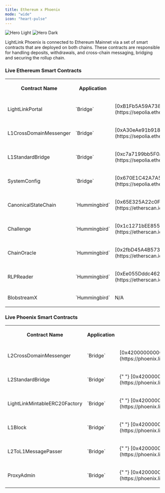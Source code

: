 ```yaml
---
title: Ethereum x Phoenix
mode: "wide"
icon: "heart-pulse"
---
```


<img
  className="block dark:hidden"
  src="/images/ethereum-x-phoenix-banner.svg"
  alt="Hero Light"
/>
<img
  className="hidden dark:block"
  src="/images/ethereum-x-phoenix-banner.svg"
  alt="Hero Dark"
/>

LightLink Phoenix is connected to Ethereum Mainnet via a set of smart contracts that are deployed on both chains. These contracts are responsible for handling deposits, withdrawals, and cross-chain messaging, bridging and securing the rollup chain.

### Live Ethereum Smart Contracts

<table
  style={{
    background: "#0d0d0d",
    color: "#ffffff",
    font: "15px",
    borderRadius: "8px",
  }}
>
  <tr
    style={{
      background: "#0d0d0d",
      color: "#0088cc",
      font: "11px;",
      width: "100%",
    }}
  >
    <th
      style={{
        width: "20%",
        padding: "0px 12px",
        borderTop: "1px solid #1c1c1c",
        borderRight: "1px solid #1c1c1c",
      }}
    >
      <p style={{ margin: "10px" }}>Contract Name</p>
    </th>
    <th
      style={{
        width: "20%",
        padding: "0px 12px",
        borderTop: "1px solid #1c1c1c",
        borderRight: "1px solid #1c1c1c",
      }}
    >
      <p style={{ margin: "10px" }}>Application</p>
    </th>
    <th
      style={{
        width: "20%",
        padding: "0px 12px",
        borderTop: "1px solid #1c1c1c",
      }}
    >
      <p style={{ margin: "10px" }}>Contract Address</p>
    </th>
  </tr>
  <tr style={{ background: "#141414", width: "100%" }}>
    <td
      style={{
        padding: "0px 12px",
        borderTop: "1px solid #1c1c1c",
        borderRight: "1px solid #1c1c1c",
        fontWeight: "bolder",
      }}
    >
      <p style={{ margin: "0px" }}>LightLinkPortal</p>
    </td>
    <td
      style={{
        padding: "0px 12px",
        borderRight: "1px solid #1c1c1c",
        borderTop: "1px solid #1c1c1c",
      }}
    >
      <p style={{ margin: "0px" }}>`Bridge`</p>
    </td>
    <td
      style={{
        padding: "0px 12px",
        borderTop: "1px solid #1c1c1c",
      }}
    >
      <p style={{ margin: "10px" }}>
        [0xB1Fb5A59A738c2df565d79572b0D6f348aE7cADE](https://sepolia.etherscan.io/address/0xB1Fb5A59A738c2df565d79572b0D6f348aE7cADE)
      </p>
    </td>
  </tr>
  <tr style={{ background: "#121212", width: "100%" }}>
    <td
      style={{
        padding: "0px 12px",
        borderTop: "1px solid #1c1c1c",
        borderRight: "1px solid #1c1c1c",
        fontWeight: "bolder",
      }}
    >
      <p style={{ margin: "0px" }}>L1CrossDomainMessenger</p>
    </td>
    <td
      style={{
        padding: "0px 12px",
        borderTop: "1px solid #1c1c1c",
        borderRight: "1px solid #1c1c1c",
        fontWeight: "bolder",
      }}
    >
      <p style={{ margin: "0px" }}>`Bridge`</p>
    </td>
    <td
      style={{
        padding: "0px 12px",
        borderTop: "1px solid #1c1c1c",
      }}
    >
      <p style={{ margin: "10px" }}>
        [0xA30eAe91b9184Bb5e14b86Dd10d463F67c699C38](https://sepolia.etherscan.io/address/0xA30eAe91b9184Bb5e14b86Dd10d463F67c699C38)
      </p>
    </td>
  </tr>
  <tr style={{ background: "#141414", width: "100%" }}>
    <td
      style={{
        padding: "0px 12px",
        borderTop: "1px solid #1c1c1c",
        borderRight: "1px solid #1c1c1c",
        fontWeight: "bolder",
      }}
    >
      <p style={{ margin: "0px" }}>L1StandardBridge</p>
    </td>
    <td
      style={{
        padding: "0px 12px",
        borderTop: "1px solid #1c1c1c",
        borderRight: "1px solid #1c1c1c",
      }}
    >
      <p style={{ margin: "0px" }}>`Bridge`</p>
    </td>
    <td
      style={{
        padding: "0px 12px",
        borderTop: "1px solid #1c1c1c",
      }}
    >
      <p style={{ margin: "10px" }}>
        [0xc7a7199bb5F0aA7B54eca90fC793Ec83E5683b0c](https://sepolia.etherscan.io/address/0xc7a7199bb5F0aA7B54eca90fC793Ec83E5683b0c)
      </p>
    </td>
  </tr>
  <tr style={{ background: "#121212", width: "100%" }}>
    <td
      style={{
        padding: "0px 12px",
        borderTop: "1px solid #1c1c1c",
        borderRight: "1px solid #1c1c1c",
        fontWeight: "bolder",
      }}
    >
      <p style={{ margin: "0px" }}>SystemConfig</p>
    </td>
    <td
      style={{
        padding: "0px 12px",
        borderTop: "1px solid #1c1c1c",
        borderRight: "1px solid #1c1c1c",
        fontWeight: "bolder",
      }}
    >
      <p style={{ margin: "0px" }}>`Bridge`</p>
    </td>
    <td
      style={{
        padding: "0px 12px",
        borderTop: "1px solid #1c1c1c",
      }}
    >
      <p style={{ margin: "10px" }}>
        [0x670E1C42A7A5962348138110E3ede3F422c10e2f](https://sepolia.etherscan.io/address/0x670E1C42A7A5962348138110E3ede3F422c10e2f)
      </p>
    </td>
  </tr>
  <tr style={{ background: "#121212", width: "100%" }}>
    <td
      style={{
        padding: "0px 12px",
        borderTop: "1px solid #1c1c1c",
        borderRight: "1px solid #1c1c1c",
        fontWeight: "bolder",
      }}
    >
      <p style={{ margin: "0px" }}>CanonicalStateChain</p>
    </td>
    <td
      style={{
        padding: "0px 12px",
        borderTop: "1px solid #1c1c1c",
        borderRight: "1px solid #1c1c1c",
      }}
    >
      <p style={{ margin: "0px" }}>`Hummingbird`</p>
    </td>
    <td
      style={{
        padding: "0px 12px",
        borderTop: "1px solid #1c1c1c",
      }}
    >
      <p style={{ margin: "10px" }}>
        [0x65E325A22c0F519041db69F5693EbAc3b4AE71bE](https://etherscan.io/address/0x65E325A22c0F519041db69F5693EbAc3b4AE71bE)
      </p>
    </td>
  </tr>
  <tr style={{ background: "#141414", width: "100%" }}>
    <td
      style={{
        padding: "0px 12px",
        borderTop: "1px solid #1c1c1c",
        borderRight: "1px solid #1c1c1c",
        fontWeight: "bolder",
      }}
    >
      <p style={{ margin: "0px" }}>Challenge</p>
    </td>
    <td
      style={{
        padding: "0px 12px",
        borderTop: "1px solid #1c1c1c",
        borderRight: "1px solid #1c1c1c",
      }}
    >
      <p style={{ margin: "0px" }}>`Hummingbird`</p>
    </td>
    <td
      style={{
        padding: "0px 12px",
        borderTop: "1px solid #1c1c1c",
      }}
    >
      <p style={{ margin: "10px" }}>
        [0x1c1271bEE8556918092dA9238FcC77ee8be4b5Cd](https://etherscan.io/address/0x1c1271bEE8556918092dA9238FcC77ee8be4b5Cd)
      </p>
    </td>
  </tr>
  <tr style={{ background: "#121212", width: "100%" }}>
    <td
      style={{
        padding: "0px 12px",
        borderTop: "1px solid #1c1c1c",
        borderRight: "1px solid #1c1c1c",
        fontWeight: "bolder",
      }}
    >
      <p style={{ margin: "0px" }}>ChainOracle</p>
    </td>
    <td
      style={{
        padding: "0px 12px",
        borderTop: "1px solid #1c1c1c",
        borderRight: "1px solid #1c1c1c",
      }}
    >
      <p style={{ margin: "0px" }}>`Hummingbird`</p>
    </td>
    <td
      style={{
        padding: "0px 12px",
        borderTop: "1px solid #1c1c1c",
      }}
    >
      <p style={{ margin: "10px" }}>
        [0x2fbD45A4B57379492450c3D5a8fdcaD68336DB04](https://etherscan.io/address/0x2fbD45A4B57379492450c3D5a8fdcaD68336DB04)
      </p>
    </td>
  </tr>
  <tr style={{ background: "#141414", width: "100%" }}>
    <td
      style={{
        padding: "0px 12px",
        borderTop: "1px solid #1c1c1c",
        borderRight: "1px solid #1c1c1c",
        fontWeight: "bolder",
      }}
    >
      <p style={{ margin: "0px" }}>RLPReader</p>
    </td>
    <td
      style={{
        padding: "0px 12px",
        borderTop: "1px solid #1c1c1c",
        borderRight: "1px solid #1c1c1c",
      }}
    >
      <p style={{ margin: "0px" }}>`Hummingbird`</p>
    </td>
    <td
      style={{
        padding: "0px 12px",
        borderTop: "1px solid #1c1c1c",
      }}
    >
      <p style={{ margin: "10px" }}>
        [0xEe055Dddc462e35521005e1b00FcEFd78E1fc9E2](https://etherscan.io/address/0xEe055Dddc462e35521005e1b00FcEFd78E1fc9E2)
      </p>
    </td>
  </tr>
  <tr style={{ background: "#121212", width: "100%" }}>
    <td
      style={{
        padding: "0px 12px",
        borderTop: "1px solid #1c1c1c",
        borderRight: "1px solid #1c1c1c",
        fontWeight: "bolder",
      }}
    >
      <p style={{ margin: "0px" }}>BlobstreamX</p>
    </td>
    <td
      style={{
        padding: "0px 12px",
        borderTop: "1px solid #1c1c1c",
        borderRight: "1px solid #1c1c1c",
      }}
    >
      <p style={{ margin: "0px" }}>`Hummingbird`</p>
    </td>
    <td
      style={{
        padding: "0px 12px",
        borderTop: "1px solid #1c1c1c",
      }}
    >
      <p style={{ margin: "10px" }}>N/A</p>
    </td>
  </tr>
</table>

### Live Phoenix Smart Contracts

<table
  style={{
    background: "#0d0d0d",
    color: "#ffffff",
    font: "15px",
    borderRadius: "8px",
  }}
>
  <tr
    style={{
      background: "#0d0d0d",
      color: "#0088cc",
      font: "11px;",
      width: "100%",
    }}
  >
    <th
      style={{
        width: "20%",
        padding: "0px 12px",
        borderTop: "1px solid #1c1c1c",
        borderRight: "1px solid #1c1c1c",
      }}
    >
      <p style={{ margin: "10px" }}>Contract Name</p>
    </th>
    <th
      style={{
        width: "20%",
        padding: "0px 12px",
        borderTop: "1px solid #1c1c1c",
        borderRight: "1px solid #1c1c1c",
      }}
    >
      <p style={{ margin: "10px" }}>Application</p>
    </th>
    <th
      style={{
        width: "20%",
        padding: "0px 12px",
        borderTop: "1px solid #1c1c1c",
      }}
    >
      <p style={{ margin: "10px" }}>Contract Address</p>
    </th>
  </tr>
  <tr style={{ background: "#141414", width: "100%" }}>
    <td
      style={{
        padding: "0px 12px",
        borderTop: "1px solid #1c1c1c",
        borderRight: "1px solid #1c1c1c",
        fontWeight: "bolder",
      }}
    >
      <p style={{ margin: "0px" }}>L2CrossDomainMessenger</p>
    </td>
    <td
      style={{
        padding: "0px 12px",
        borderRight: "1px solid #1c1c1c",
        borderTop: "1px solid #1c1c1c",
      }}
    >
      <p style={{ margin: "0px" }}>`Bridge`</p>
    </td>
    <td
      style={{
        padding: "0px 12px",
        borderTop: "1px solid #1c1c1c",
      }}
    >
      <p style={{ margin: "10px" }}>
        [0x4200000000000000000000000000000000000007](https://phoenix.lightlink.io/address/0x4200000000000000000000000000000000000007)
      </p>
    </td>
  </tr>
  <tr style={{ background: "#121212", width: "100%" }}>
    <td
      style={{
        padding: "0px 12px",
        borderTop: "1px solid #1c1c1c",
        borderRight: "1px solid #1c1c1c",
        fontWeight: "bolder",
      }}
    >
      <p style={{ margin: "0px" }}>L2StandardBridge</p>
    </td>
    <td
      style={{
        padding: "0px 12px",
        borderTop: "1px solid #1c1c1c",
        borderRight: "1px solid #1c1c1c",
        fontWeight: "bolder",
      }}
    >
      <p style={{ margin: "0px" }}>`Bridge`</p>
    </td>
    <td
      style={{
        padding: "0px 12px",
        borderTop: "1px solid #1c1c1c",
      }}
    >
      <p style={{ margin: "10px" }}>
        {" "}
        [0x4200000000000000000000000000000000000010](https://phoenix.lightlink.io/address/0x4200000000000000000000000000000000000010)
      </p>
    </td>
  </tr>
  <tr style={{ background: "#141414", width: "100%" }}>
    <td
      style={{
        padding: "0px 12px",
        borderTop: "1px solid #1c1c1c",
        borderRight: "1px solid #1c1c1c",
        fontWeight: "bolder",
      }}
    >
      <p style={{ margin: "0px" }}>LightLinkMintableERC20Factory</p>
    </td>
    <td
      style={{
        padding: "0px 12px",
        borderTop: "1px solid #1c1c1c",
        borderRight: "1px solid #1c1c1c",
      }}
    >
      <p style={{ margin: "0px" }}>`Bridge`</p>
    </td>
    <td
      style={{
        padding: "0px 12px",
        borderTop: "1px solid #1c1c1c",
      }}
    >
      <p style={{ margin: "10px" }}>
        {" "}
        [0x4200000000000000000000000000000000000012](https://phoenix.lightlink.io/address/0x4200000000000000000000000000000000000012)
      </p>
    </td>
  </tr>
  <tr style={{ background: "#121212", width: "100%" }}>
    <td
      style={{
        padding: "0px 12px",
        borderTop: "1px solid #1c1c1c",
        borderRight: "1px solid #1c1c1c",
        fontWeight: "bolder",
      }}
    >
      <p style={{ margin: "0px" }}>L1Block</p>
    </td>
    <td
      style={{
        padding: "0px 12px",
        borderTop: "1px solid #1c1c1c",
        borderRight: "1px solid #1c1c1c",
        fontWeight: "bolder",
      }}
    >
      <p style={{ margin: "0px" }}>`Bridge`</p>
    </td>
    <td
      style={{
        padding: "0px 12px",
        borderTop: "1px solid #1c1c1c",
      }}
    >
      <p style={{ margin: "10px" }}>
        {" "}
        [0x4200000000000000000000000000000000000015](https://phoenix.lightlink.io/address/0x4200000000000000000000000000000000000015)
      </p>
    </td>
  </tr>
  <tr style={{ background: "#141414", width: "100%" }}>
    <td
      style={{
        padding: "0px 12px",
        borderTop: "1px solid #1c1c1c",
        borderRight: "1px solid #1c1c1c",
        fontWeight: "bolder",
      }}
    >
      <p style={{ margin: "0px" }}>L2ToL1MessagePasser</p>
    </td>
    <td
      style={{
        padding: "0px 12px",
        borderTop: "1px solid #1c1c1c",
        borderRight: "1px solid #1c1c1c",
      }}
    >
      <p style={{ margin: "0px" }}>`Bridge`</p>
    </td>
    <td
      style={{
        padding: "0px 12px",
        borderTop: "1px solid #1c1c1c",
      }}
    >
      <p style={{ margin: "10px" }}>
        {" "}
        [0x4200000000000000000000000000000000000016](https://phoenix.lightlink.io/address/0x4200000000000000000000000000000000000016)
      </p>
    </td>
  </tr>
  <tr style={{ background: "#121212", width: "100%" }}>
    <td
      style={{
        padding: "0px 12px",
        borderTop: "1px solid #1c1c1c",
        borderRight: "1px solid #1c1c1c",
        fontWeight: "bolder",
      }}
    >
      <p style={{ margin: "0px" }}>ProxyAdmin</p>
    </td>
    <td
      style={{
        padding: "0px 12px",
        borderTop: "1px solid #1c1c1c",
        borderRight: "1px solid #1c1c1c",
        fontWeight: "bolder",
      }}
    >
      <p style={{ margin: "0px" }}>`Bridge`</p>
    </td>
    <td
      style={{
        padding: "0px 12px",
        borderTop: "1px solid #1c1c1c",
      }}
    >
      <p style={{ margin: "10px" }}>
        {" "}
        [0x4200000000000000000000000000000000000018](https://phoenix.lightlink.io/address/0x4200000000000000000000000000000000000018)
      </p>
    </td>
  </tr>

</table>
